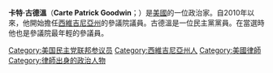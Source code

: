 {{unreferenced|time=2015-05-19T16:02:35+00:00}}
'''卡特·古德溫'''（'''Carte Patrick Goodwin'''；{{bd|1974年|2月27日}}）是[[美國|美國]]的一位政治家。自2010年以來，他開始擔任[[西維吉尼亞州|西維吉尼亞州]]的參議院議員。古德溫是一位民主黨黨員。在當選時他也是參議院最年輕的參議員。
[[Category:美国民主党联邦参议员|Category:美国民主党联邦参议员]]
[[Category:西維吉尼亞州人|Category:西維吉尼亞州人]]
[[Category:美國律師|Category:美國律師]]
[[Category:律師出身的政治人物|Category:律師出身的政治人物]]